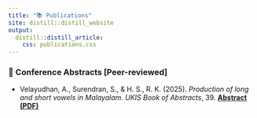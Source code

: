 ```yaml
---
title: "📚 Publications"
site: distill::distill_website
output:
  distill::distill_article:
    css: publications.css
---
```


### 📄 Conference Abstracts [Peer-reviewed]

- Velayudhan, A., Surendran, S., & H. S., R. K. (2025). *Production of long and short vowels in Malayalam*. *UKIS Book of Abstracts*, 39. **[Abstract (PDF)](UKISAbstract2025.pdf)**
